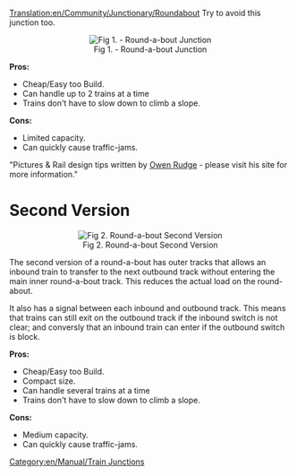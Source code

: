 [[Translation:en/Community/Junctionary/Roundabout]]
Try to avoid this junction too.

<center>[[File:en/Community/Junctionary/Roundabout.png|center|frame|Fig 1. - Round-a-bout Junction]]</center>


'''Pros:'''
*Cheap/Easy too Build.
*Can handle up to 2 trains at a time
*Trains don't have to slow down to climb a slope.
 
'''Cons:'''
*Limited capacity.
*Can quickly cause traffic-jams. 


"Pictures & Rail design tips written by [http://www.owenrudge.net/TT/ Owen Rudge] - please visit his site for more information."

[[Category:en/Manual/Train Junctions]]

=Second Version=
<center>[[File:en/Big-two-to-four-roundabout.png|center|frame|Fig 2. Round-a-bout Second Version]]</center>

The second version of a round-a-bout has outer tracks that allows an inbound train to transfer to the next outbound track without entering the main inner round-a-bout track. This reduces the actual load on the round-about.

It also has a signal between each inbound and outbound track. This means that trains can still exit on the outbound track if the inbound switch is not clear; and conversly that an inbound train can enter if the outbound switch is block.

'''Pros:'''
*Cheap/Easy too Build.
*Compact size.
*Can handle several trains at a time
*Trains don't have to slow down to climb a slope.
 
'''Cons:'''
*Medium capacity.
*Can quickly cause traffic-jams.